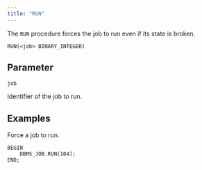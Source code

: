 ```yaml
---
title: "RUN"
---
```


The `RUN` procedure forces the job to run even if its state is broken.

```text
RUN(<job> BINARY_INTEGER)
```

## Parameter

`job`

 Identifier of the job to run.

## Examples

Force a job to run.

```text
BEGIN
    DBMS_JOB.RUN(104);
END;
```
